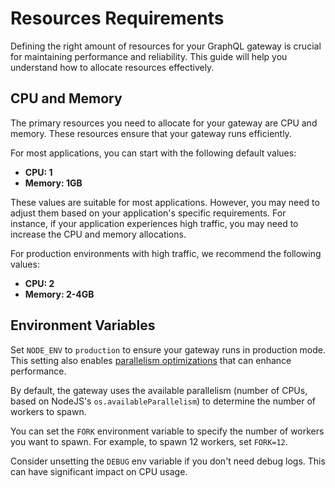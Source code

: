 
# Resources Requirements

Defining the right amount of resources for your GraphQL gateway is crucial for maintaining
performance and reliability. This guide will help you understand how to allocate resources
effectively.

## CPU and Memory

The primary resources you need to allocate for your gateway are CPU and memory. These resources
ensure that your gateway runs efficiently.

For most applications, you can start with the following default values:

- **CPU: 1**
- **Memory: 1GB**

These values are suitable for most applications. However, you may need to adjust them based on your
application's specific requirements. For instance, if your application experiences high traffic, you
may need to increase the CPU and memory allocations.

For production environments with high traffic, we recommend the following values:

- **CPU: 2**
- **Memory: 2-4GB**

## Environment Variables

Set `NODE_ENV` to `production` to ensure your gateway runs in production mode. This setting also
enables [parallelism optimizations](https://nodejs.org/api/cluster.html) that can enhance
performance.

By default, the gateway uses the available parallelism (number of CPUs, based on NodeJS's
`os.availableParallelism`) to determine the number of workers to spawn.

You can set the `FORK` environment variable to specify the number of workers you want to spawn. For
example, to spawn 12 workers, set `FORK=12`.

Consider unsetting the `DEBUG` env variable if you don't need debug logs. This can have significant
impact on CPU usage.
